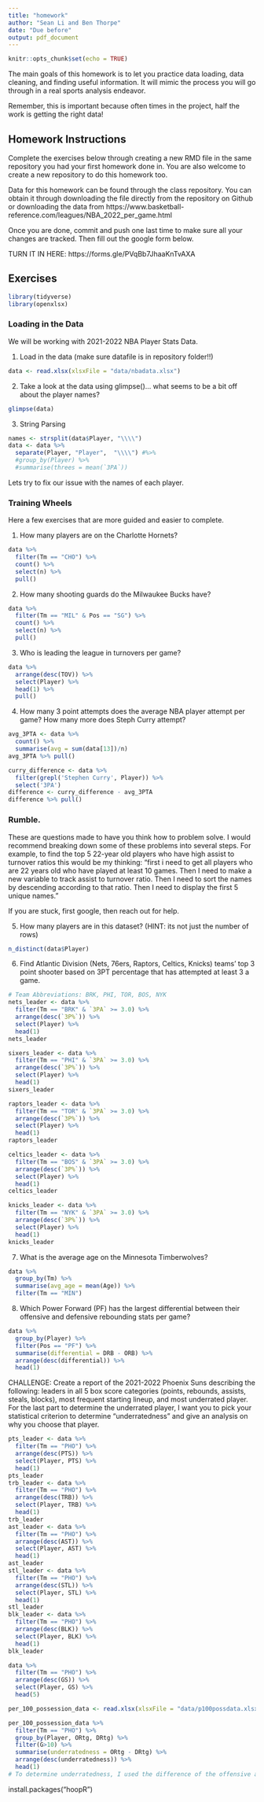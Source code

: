 ```yaml
---
title: "homework"
author: "Sean Li and Ben Thorpe"
date: "Due before" 
output: pdf_document
---
```


```r
knitr::opts_chunk$set(echo = TRUE)
```


The main goals of this homework is to let you practice data loading, data cleaning, and finding useful information. It will mimic the process you will go through in a real sports analysis endeavor. 

Remember, this is important because often times in the project, half the work is getting the right data! 


## Homework Instructions

Complete the exercises below through creating a new RMD file in the same repository you had your first homework done in. You are also welcome to create a new repository to do this homework too. 

Data for this homework can be found through the class repository. You can obtain it through downloading the file directly from the repository on Github or downloading the data from 
https://www.basketball-reference.com/leagues/NBA_2022_per_game.html


Once you are done, commit and push one last time to make sure all your changes are tracked. Then fill out the google form below. 

TURN IT IN HERE: https://forms.gle/PVqBb7JhaaKnTvAXA



## Exercises

```r
library(tidyverse)
library(openxlsx)
```


### Loading in the Data

We will be working with 2021-2022 NBA Player Stats Data. 

1. Load in the data (make sure datafile is in repository folder!!)

```r
data <- read.xlsx(xlsxFile = "data/nbadata.xlsx")
```


2. Take a look at the data using glimpse()... what seems to be a bit off about the player names?
```r
glimpse(data)
```


3. String Parsing

```r
names <- strsplit(data$Player, "\\\\")
data <- data %>%
  separate(Player, "Player",  "\\\\") #%>%
  #group_by(Player) %>%
  #summarise(threes = mean(`3PA`))
```


Lets try to fix our issue with the names of each player. 


### Training Wheels

Here a few exercises that are more guided and easier to complete. 

1. How many players are on the Charlotte Hornets?
```r
data %>%
  filter(Tm == "CHO") %>%
  count() %>%
  select(n) %>%
  pull()
```

2. How many shooting guards do the Milwaukee Bucks have?
```r
data %>%
  filter(Tm == "MIL" & Pos == "SG") %>%
  count() %>%
  select(n) %>%
  pull()
```

3. Who is leading the league in turnovers per game?
```r
data %>%
  arrange(desc(TOV)) %>%
  select(Player) %>%
  head(1) %>%
  pull()
```

4. How many 3 point attempts does the average NBA player attempt per game? How many more does Steph Curry attempt?
```r
avg_3PTA <- data %>%
  count() %>%
  summarise(avg = sum(data[13])/n)
avg_3PTA %>% pull()

curry_difference <- data %>%
  filter(grepl('Stephen Curry', Player)) %>%
  select('3PA')
difference <- curry_difference - avg_3PTA
difference %>% pull()
```






### Rumble. 

These are questions made to have you think how to problem solve. I would recommend
breaking down some of these problems into several steps. For example, to find the top 5 22-year old players who have high assist to turnover ratios this would be my thinking: "first i need to
get all players who are 22 years old who have played at least 10 games. Then I need to make a new variable to track assist to turnover ratio. Then I need to sort the names by descending according to that ratio. Then I need to display the first 5 unique names." 

If you are stuck, first google, then reach out for help. 

5. How many players are in this dataset? (HINT: its not just the number of rows)
```r
n_distinct(data$Player)
```

6. Find Atlantic Division (Nets, 76ers, Raptors, Celtics, Knicks) teams' top 3 point shooter based on 3PT percentage that has attempted at least 3 a game. 
```r
# Team Abbreviations: BRK, PHI, TOR, BOS, NYK
nets_leader <- data %>%
  filter(Tm == "BRK" & `3PA` >= 3.0) %>%
  arrange(desc(`3P%`)) %>%
  select(Player) %>%
  head(1)
nets_leader

sixers_leader <- data %>%
  filter(Tm == "PHI" & `3PA` >= 3.0) %>%
  arrange(desc(`3P%`)) %>%
  select(Player) %>%
  head(1)
sixers_leader

raptors_leader <- data %>%
  filter(Tm == "TOR" & `3PA` >= 3.0) %>%
  arrange(desc(`3P%`)) %>%
  select(Player) %>%
  head(1)
raptors_leader

celtics_leader <- data %>%
  filter(Tm == "BOS" & `3PA` >= 3.0) %>%
  arrange(desc(`3P%`)) %>%
  select(Player) %>%
  head(1)
celtics_leader

knicks_leader <- data %>%
  filter(Tm == "NYK" & `3PA` >= 3.0) %>%
  arrange(desc(`3P%`)) %>%
  select(Player) %>%
  head(1)
knicks_leader
```

7. What is the average age on the Minnesota Timberwolves?
```r
data %>%
  group_by(Tm) %>%
  summarise(avg_age = mean(Age)) %>%
  filter(Tm == "MIN")
```

8. Which Power Forward (PF) has the largest differential between their offensive and defensive rebounding stats per game?
```r
data %>%
  group_by(Player) %>%
  filter(Pos == "PF") %>%
  summarise(differential = DRB - ORB) %>%
  arrange(desc(differential)) %>%
  head(1)
```

CHALLENGE: Create a report of the 2021-2022 Phoenix Suns describing the following: leaders in all 5 box score categories (points, rebounds, assists, steals, blocks), most frequent starting lineup, and most underrated player. For the last part to determine the underrated player, I want you to pick your statistical criterion to determine "underratedness" and give an analysis on why you choose that player.

```r
pts_leader <- data %>%
  filter(Tm == "PHO") %>%
  arrange(desc(PTS)) %>%
  select(Player, PTS) %>%
  head(1)
pts_leader
trb_leader <- data %>%
  filter(Tm == "PHO") %>%
  arrange(desc(TRB)) %>%
  select(Player, TRB) %>%
  head(1)
trb_leader
ast_leader <- data %>%
  filter(Tm == "PHO") %>%
  arrange(desc(AST)) %>%
  select(Player, AST) %>%
  head(1)
ast_leader
stl_leader <- data %>%
  filter(Tm == "PHO") %>%
  arrange(desc(STL)) %>%
  select(Player, STL) %>%
  head(1)
stl_leader
blk_leader <- data %>%
  filter(Tm == "PHO") %>%
  arrange(desc(BLK)) %>%
  select(Player, BLK) %>%
  head(1)
blk_leader

data %>%
  filter(Tm == "PHO") %>%
  arrange(desc(GS)) %>%
  select(Player, GS) %>%
  head(5)

per_100_possession_data <- read.xlsx(xlsxFile = "data/p100possdata.xlsx")

per_100_possession_data %>%
  filter(Tm == "PHO") %>%
  group_by(Player, ORtg, DRtg) %>%
  filter(G>10) %>%
  summarise(underratedness = ORtg - DRtg) %>%
  arrange(desc(underratedness)) %>%
  head(1)
# To determine underratedness, I used the difference of the offensive and defensive rating stats from players who played >10 games. I had to get the per 100 possession data to use these somewhat advanced stats. Offensive rating is an estimate of how many points a player produces per 100 possessions and defensive rating is an estimate of how many points a player gives up per 100 possessions. Realistically, a player would want a high ORTG and a low DRTG, so to determine underratedness, I thought the largest difference between these two stats would be useful.
```









install.packages("hoopR")


















